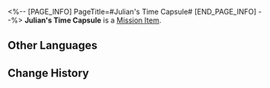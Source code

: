 <%-- [PAGE_INFO]
PageTitle=#Julian's Time Capsule#
[END_PAGE_INFO] --%>
{{Item Infobox
|id          = 140041
|image       = Item Julian's Time Capsule.png{{subst:void|<!--$UPLOAD:<<SpriteOutput/ItemFigures/140041.png>-<Item Julian's Time Capsule.png>-<Item Icons>>-->}}
|type        = Mission Item
|invCategory = Missions
|rarity      = 3
|effect      = 
|description = Treasure across time.
}}
{{Description|''"I didn't dig out ninety percent of the time capsules."''}}
'''Julian's Time Capsule''' is a [[Mission Item]].

==Other Languages==
{{Other Languages
|en   = Julian's Time Capsule
|zhs  = 尤利安的时间胶囊
|zht  = 尤利安的時間膠囊
|ja   = ジュリアンのタイムカプセル
|ko   = 줄리안의 타임 캡슐
|es   = Cápsula del tiempo de Julian
|fr   = Capsule temporelle de Julian
|ru   = Капсула времени Джулиана
|th   = แคปซูลกาลเวลาของ Julian
|vi   = Con Nhộng Thời Gian Của Julian
|de   = Julians Zeitkapsel
|id   = Kapsul Waktu Julian
|pt   = Cápsula do Tempo do Julian
}}

==Change History==
{{Change History|1.0}}